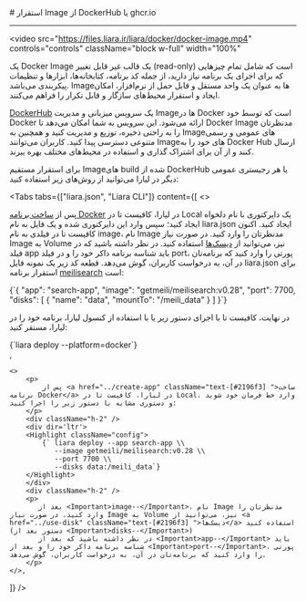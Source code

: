 

<Layout>
<Head>
<title>مستندات استقرار Image از DockerHub یا ghcr.io - لیارا</title>
<meta property="og:title" content="مستندات خدمات رایانش ابری لیارا" />
<meta property="og:description" content="مستندات مربوط به نحوه استقرار image از DockerHub یا ghcr.io در پلتفرم داکر در لیارا"  />
<meta property="og:image" content="https://files.liara.ir/liara/logos/liara-poster.jpg" />
</Head>
# استقرار Image از DockerHub یا ghcr.io
<hr className="mb-2" />

<video
  src="https://files.liara.ir/liara/docker/docker-image.mp4"
  controls="controls"
  className="block w-full"
  width="100%"
  ></video>
  <div className="h-2" />
<div className="h-2" />

یک Docker Image یک قالب غیر قابل تغییر (read-only) است که شامل تمام چیزهایی که برای اجرای یک برنامه نیاز دارید، از جمله کد برنامه، کتابخانه‌ها، ابزارها و تنظیمات پیکربندی می‌باشد. Imageها به عنوان یک واحد مستقل و قابل حمل از نرم‌افزار، امکان ایجاد و استقرار محیط‌های سازگار و قابل تکرار را فراهم می‌کنند.

<div className="h-2" />

<a href="https://hub.docker.com/" className="text-[#2196f3] ">DockerHub</a> یک سرویس میزبانی و مدیریت Imageها در Docker است که توسط خود Docker ارائه می‌شود. این سرویس به شما امکان می‌دهد تا Docker Image مدنظرتان را به راحتی ذخیره، توزیع و مدیریت کنید و همچنین به Imageهای عمومی و رسمی متنوعی دسترسی پیدا کنید. کاربران می‌توانند Imageهای خود را به Docker Hub ارسال کنند و از آن برای اشتراک گذاری و استفاده در محیط‌های مختلف بهره ببرند.

<div className="h-2" />

برای استقرار مستقیم Imageهای build شده از DockerHub یا هر رجیستری‌ عمومی دیگر در لیارا می‌توانید از روش‌های زیر استفاده کنید:

<Tabs 
    tabs={["liara.json", "Liara CLI"]} 
    content={[
    <>
        <p>
            پس از <a href="../create-app" className="text-[#2196f3] ">ساخت برنامه Docker</a> در لیارا، کافیست تا در Local یک دایرکتوری با نام دلخواه ایجاد کنید؛ سپس وارد این دایرکتوری شده و یک فایل به نام <Important>liara.json</Important> ایجاد کنید. اکنون کافیست تا در فیلدی به نام <Important>image</Important>، نام Image مدنظرتان را وارد کنید. در صورت نیاز Image به Volume نیز، می‌توانید از <a href="../use-disk" className="text-[#2196f3] ">دیسک‌ها</a> استفاده کنید.
           در نظر داشته باشید که در فیلد <Important>app</Important> باید شناسه برنامه داکر خود را و در فیلد <Important>port</Important>، پورتی را وارد کنید که برنامه‌تان در آن، به درخواست کاربران، گوش می‌دهد. قطعه کد زیر یک نمونه فایل liara.json برای استقرار برنامه <a href="https://www.meilisearch.com/" className="text-[#2196f3] ">meilisearch</a> است:
        </p>
        <div className="h-2" />
<div dir='ltr'>
    <Highlight className="json">
        {`{
    "app": "search-app",
    "image": "getmeili/meilisearch:v0.28",
    "port": 7700,
    "disks": [
        {
            "name": "data",
            "mountTo": "/meili_data"
        }
    ]
}`}
    </Highlight>
</div>
<div className="h-2" />
        <p>
            در نهایت، کافیست تا با اجرای دستور زیر یا با استفاده از کنسول لیارا، برنامه خود را در لیارا، مستقر کنید:
        </p>
                <div className="h-2" />
<div dir='ltr'>
    <Highlight className="json">
        {`liara deploy --platform=docker`}
    </Highlight>
</div>
<div className="h-2" />
    </>,
    
    <>
        <p>
            پس از <a href="../create-app" className="text-[#2196f3] ">ساخت برنامه Docker</a> در لیارا، کافیست تا در Local، وارد خط فرمان خود شوید و دستوری مشابه با دستور زیر را اجرا کنید:
        </p>
        <div className="h-2" />
        <div dir='ltr'>
        <Highlight className="config">
            {` liara deploy --app search-app \\
               --image getmeili/meilisearch:v0.28 \\
               --port 7700 \\
               --disks data:/meili_data`}
        </Highlight>
        </div>
        <div className="h-2" />
        <p>
           بعد از <Important>image--</Important>، نام Image مدنظرتان را وارد کنید. در صورت نیاز Image به Volume نیز، می‌توانید از <a href="../use-disk" className="text-[#2196f3] ">دیسک‌ها</a> استفاده کنید (دستور بعد از <Important>disks--</Important>)
           در نظر داشته باشید که بعد از <Important>app--</Important> باید شناسه برنامه داکر خود را و بعد از <Important>port--</Important>، پورتی را وارد کنید که برنامه‌تان در آن، به درخواست کاربران، گوش می‌دهد.
        </p>
    </>,


   ]}
/>


</Layout>